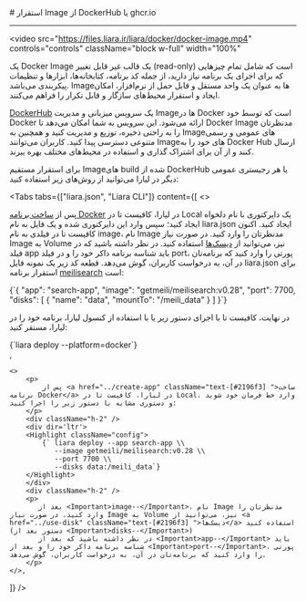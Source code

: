 

<Layout>
<Head>
<title>مستندات استقرار Image از DockerHub یا ghcr.io - لیارا</title>
<meta property="og:title" content="مستندات خدمات رایانش ابری لیارا" />
<meta property="og:description" content="مستندات مربوط به نحوه استقرار image از DockerHub یا ghcr.io در پلتفرم داکر در لیارا"  />
<meta property="og:image" content="https://files.liara.ir/liara/logos/liara-poster.jpg" />
</Head>
# استقرار Image از DockerHub یا ghcr.io
<hr className="mb-2" />

<video
  src="https://files.liara.ir/liara/docker/docker-image.mp4"
  controls="controls"
  className="block w-full"
  width="100%"
  ></video>
  <div className="h-2" />
<div className="h-2" />

یک Docker Image یک قالب غیر قابل تغییر (read-only) است که شامل تمام چیزهایی که برای اجرای یک برنامه نیاز دارید، از جمله کد برنامه، کتابخانه‌ها، ابزارها و تنظیمات پیکربندی می‌باشد. Imageها به عنوان یک واحد مستقل و قابل حمل از نرم‌افزار، امکان ایجاد و استقرار محیط‌های سازگار و قابل تکرار را فراهم می‌کنند.

<div className="h-2" />

<a href="https://hub.docker.com/" className="text-[#2196f3] ">DockerHub</a> یک سرویس میزبانی و مدیریت Imageها در Docker است که توسط خود Docker ارائه می‌شود. این سرویس به شما امکان می‌دهد تا Docker Image مدنظرتان را به راحتی ذخیره، توزیع و مدیریت کنید و همچنین به Imageهای عمومی و رسمی متنوعی دسترسی پیدا کنید. کاربران می‌توانند Imageهای خود را به Docker Hub ارسال کنند و از آن برای اشتراک گذاری و استفاده در محیط‌های مختلف بهره ببرند.

<div className="h-2" />

برای استقرار مستقیم Imageهای build شده از DockerHub یا هر رجیستری‌ عمومی دیگر در لیارا می‌توانید از روش‌های زیر استفاده کنید:

<Tabs 
    tabs={["liara.json", "Liara CLI"]} 
    content={[
    <>
        <p>
            پس از <a href="../create-app" className="text-[#2196f3] ">ساخت برنامه Docker</a> در لیارا، کافیست تا در Local یک دایرکتوری با نام دلخواه ایجاد کنید؛ سپس وارد این دایرکتوری شده و یک فایل به نام <Important>liara.json</Important> ایجاد کنید. اکنون کافیست تا در فیلدی به نام <Important>image</Important>، نام Image مدنظرتان را وارد کنید. در صورت نیاز Image به Volume نیز، می‌توانید از <a href="../use-disk" className="text-[#2196f3] ">دیسک‌ها</a> استفاده کنید.
           در نظر داشته باشید که در فیلد <Important>app</Important> باید شناسه برنامه داکر خود را و در فیلد <Important>port</Important>، پورتی را وارد کنید که برنامه‌تان در آن، به درخواست کاربران، گوش می‌دهد. قطعه کد زیر یک نمونه فایل liara.json برای استقرار برنامه <a href="https://www.meilisearch.com/" className="text-[#2196f3] ">meilisearch</a> است:
        </p>
        <div className="h-2" />
<div dir='ltr'>
    <Highlight className="json">
        {`{
    "app": "search-app",
    "image": "getmeili/meilisearch:v0.28",
    "port": 7700,
    "disks": [
        {
            "name": "data",
            "mountTo": "/meili_data"
        }
    ]
}`}
    </Highlight>
</div>
<div className="h-2" />
        <p>
            در نهایت، کافیست تا با اجرای دستور زیر یا با استفاده از کنسول لیارا، برنامه خود را در لیارا، مستقر کنید:
        </p>
                <div className="h-2" />
<div dir='ltr'>
    <Highlight className="json">
        {`liara deploy --platform=docker`}
    </Highlight>
</div>
<div className="h-2" />
    </>,
    
    <>
        <p>
            پس از <a href="../create-app" className="text-[#2196f3] ">ساخت برنامه Docker</a> در لیارا، کافیست تا در Local، وارد خط فرمان خود شوید و دستوری مشابه با دستور زیر را اجرا کنید:
        </p>
        <div className="h-2" />
        <div dir='ltr'>
        <Highlight className="config">
            {` liara deploy --app search-app \\
               --image getmeili/meilisearch:v0.28 \\
               --port 7700 \\
               --disks data:/meili_data`}
        </Highlight>
        </div>
        <div className="h-2" />
        <p>
           بعد از <Important>image--</Important>، نام Image مدنظرتان را وارد کنید. در صورت نیاز Image به Volume نیز، می‌توانید از <a href="../use-disk" className="text-[#2196f3] ">دیسک‌ها</a> استفاده کنید (دستور بعد از <Important>disks--</Important>)
           در نظر داشته باشید که بعد از <Important>app--</Important> باید شناسه برنامه داکر خود را و بعد از <Important>port--</Important>، پورتی را وارد کنید که برنامه‌تان در آن، به درخواست کاربران، گوش می‌دهد.
        </p>
    </>,


   ]}
/>


</Layout>